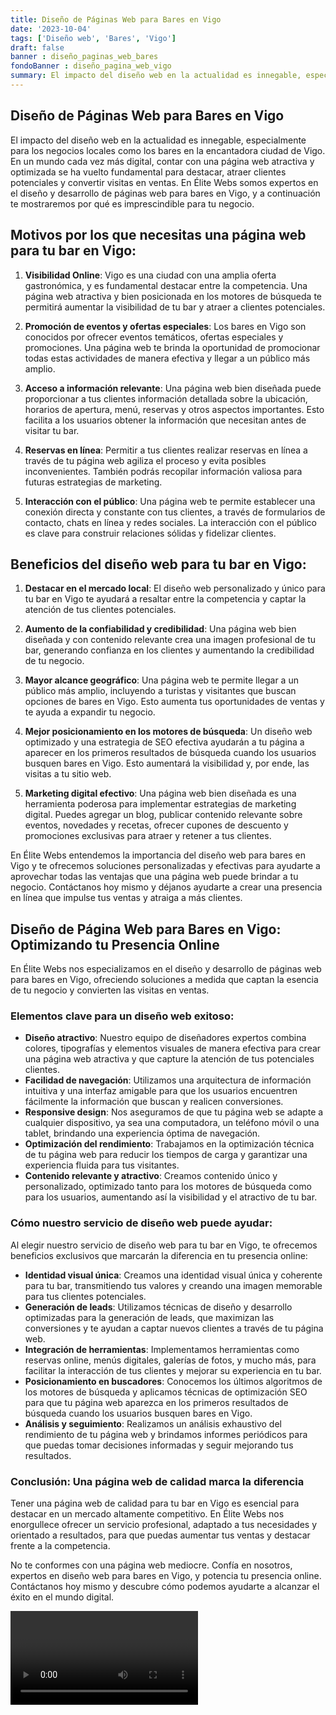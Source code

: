 ```yaml
---
title: Diseño de Páginas Web para Bares en Vigo
date: '2023-10-04'
tags: ['Diseño web', 'Bares', 'Vigo']
draft: false
banner : diseño_paginas_web_bares
fondoBanner : diseño_pagina_web_vigo
summary: El impacto del diseño web en la actualidad es innegable, especialmente para los negocios locales como los bares en la encantadora ciudad de Vigo. En un mundo cada vez más digital, contar con una página web atractiva y optimizada se ha vuelto fundamental para destacar, atraer clientes potenciales y convertir visitas en ventas. En Élite Webs somos expertos en el diseño y desarrollo de páginas web para bares en Vigo, y a continuación te mostraremos por qué es imprescindible para tu negocio.
---
```


## Diseño de Páginas Web para Bares en Vigo

El impacto del diseño web en la actualidad es innegable, especialmente para los negocios locales como los bares en la encantadora ciudad de Vigo. En un mundo cada vez más digital, contar con una página web atractiva y optimizada se ha vuelto fundamental para destacar, atraer clientes potenciales y convertir visitas en ventas. En Élite Webs somos expertos en el diseño y desarrollo de páginas web para bares en Vigo, y a continuación te mostraremos por qué es imprescindible para tu negocio.

## Motivos por los que necesitas una página web para tu bar en Vigo:

1. **Visibilidad Online**: Vigo es una ciudad con una amplia oferta gastronómica, y es fundamental destacar entre la competencia. Una página web atractiva y bien posicionada en los motores de búsqueda te permitirá aumentar la visibilidad de tu bar y atraer a clientes potenciales.

2. **Promoción de eventos y ofertas especiales**: Los bares en Vigo son conocidos por ofrecer eventos temáticos, ofertas especiales y promociones. Una página web te brinda la oportunidad de promocionar todas estas actividades de manera efectiva y llegar a un público más amplio.

3. **Acceso a información relevante**: Una página web bien diseñada puede proporcionar a tus clientes información detallada sobre la ubicación, horarios de apertura, menú, reservas y otros aspectos importantes. Esto facilita a los usuarios obtener la información que necesitan antes de visitar tu bar.

4. **Reservas en línea**: Permitir a tus clientes realizar reservas en línea a través de tu página web agiliza el proceso y evita posibles inconvenientes. También podrás recopilar información valiosa para futuras estrategias de marketing.

5. **Interacción con el público**: Una página web te permite establecer una conexión directa y constante con tus clientes, a través de formularios de contacto, chats en línea y redes sociales. La interacción con el público es clave para construir relaciones sólidas y fidelizar clientes.

## Beneficios del diseño web para tu bar en Vigo:

1. **Destacar en el mercado local**: El diseño web personalizado y único para tu bar en Vigo te ayudará a resaltar entre la competencia y captar la atención de tus clientes potenciales.

2. **Aumento de la confiabilidad y credibilidad**: Una página web bien diseñada y con contenido relevante crea una imagen profesional de tu bar, generando confianza en los clientes y aumentando la credibilidad de tu negocio.

3. **Mayor alcance geográfico**: Una página web te permite llegar a un público más amplio, incluyendo a turistas y visitantes que buscan opciones de bares en Vigo. Esto aumenta tus oportunidades de ventas y te ayuda a expandir tu negocio.

4. **Mejor posicionamiento en los motores de búsqueda**: Un diseño web optimizado y una estrategia de SEO efectiva ayudarán a tu página a aparecer en los primeros resultados de búsqueda cuando los usuarios busquen bares en Vigo. Esto aumentará la visibilidad y, por ende, las visitas a tu sitio web.

5. **Marketing digital efectivo**: Una página web bien diseñada es una herramienta poderosa para implementar estrategias de marketing digital. Puedes agregar un blog, publicar contenido relevante sobre eventos, novedades y recetas, ofrecer cupones de descuento y promociones exclusivas para atraer y retener a tus clientes.

En Élite Webs entendemos la importancia del diseño web para bares en Vigo y te ofrecemos soluciones personalizadas y efectivas para ayudarte a aprovechar todas las ventajas que una página web puede brindar a tu negocio. Contáctanos hoy mismo y déjanos ayudarte a crear una presencia en línea que impulse tus ventas y atraiga a más clientes.

<GifSeo />

<Cta />

## Diseño de Página Web para Bares en Vigo: Optimizando tu Presencia Online

En Élite Webs nos especializamos en el diseño y desarrollo de páginas web para bares en Vigo, ofreciendo soluciones a medida que captan la esencia de tu negocio y convierten las visitas en ventas.

### Elementos clave para un diseño web exitoso:
- **Diseño atractivo**: Nuestro equipo de diseñadores expertos combina colores, tipografías y elementos visuales de manera efectiva para crear una página web atractiva y que capture la atención de tus potenciales clientes.
- **Facilidad de navegación**: Utilizamos una arquitectura de información intuitiva y una interfaz amigable para que los usuarios encuentren fácilmente la información que buscan y realicen conversiones.
- **Responsive design**: Nos aseguramos de que tu página web se adapte a cualquier dispositivo, ya sea una computadora, un teléfono móvil o una tablet, brindando una experiencia óptima de navegación.
- **Optimización del rendimiento**: Trabajamos en la optimización técnica de tu página web para reducir los tiempos de carga y garantizar una experiencia fluida para tus visitantes.
- **Contenido relevante y atractivo**: Creamos contenido único y personalizado, optimizado tanto para los motores de búsqueda como para los usuarios, aumentando así la visibilidad y el atractivo de tu bar.

### Cómo nuestro servicio de diseño web puede ayudar:
Al elegir nuestro servicio de diseño web para tu bar en Vigo, te ofrecemos beneficios exclusivos que marcarán la diferencia en tu presencia online:
- **Identidad visual única**: Creamos una identidad visual única y coherente para tu bar, transmitiendo tus valores y creando una imagen memorable para tus clientes potenciales.
- **Generación de leads**: Utilizamos técnicas de diseño y desarrollo optimizadas para la generación de leads, que maximizan las conversiones y te ayudan a captar nuevos clientes a través de tu página web.
- **Integración de herramientas**: Implementamos herramientas como reservas online, menús digitales, galerías de fotos, y mucho más, para facilitar la interacción de tus clientes y mejorar su experiencia en tu bar.
- **Posicionamiento en buscadores**: Conocemos los últimos algoritmos de los motores de búsqueda y aplicamos técnicas de optimización SEO para que tu página web aparezca en los primeros resultados de búsqueda cuando los usuarios busquen bares en Vigo.
- **Análisis y seguimiento**: Realizamos un análisis exhaustivo del rendimiento de tu página web y brindamos informes periódicos para que puedas tomar decisiones informadas y seguir mejorando tus resultados.

### Conclusión: Una página web de calidad marca la diferencia
Tener una página web de calidad para tu bar en Vigo es esencial para destacar en un mercado altamente competitivo. En Élite Webs nos enorgullece ofrecer un servicio profesional, adaptado a tus necesidades y orientado a resultados, para que puedas aumentar tus ventas y destacar frente a la competencia.

No te conformes con una página web mediocre. Confía en nosotros, expertos en diseño web para bares en Vigo, y potencia tu presencia online. Contáctanos hoy mismo y descubre cómo podemos ayudarte a alcanzar el éxito en el mundo digital.

<Video />

<CtaBot job='Bares' city='Vigo'/>

<Gmaps query='Vigo+españa+maps' />